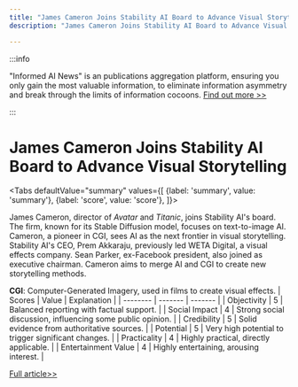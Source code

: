 ```yaml
---
title: "James Cameron Joins Stability AI Board to Advance Visual Storytelling"
description: "James Cameron Joins Stability AI Board to Advance Visual Storytelling"

---
```



:::info

"Informed AI News" is an publications aggregation platform, ensuring you only gain the most valuable information, to eliminate information asymmetry and break through the limits of information cocoons.  [Find out more >>](/)

:::

# James Cameron Joins Stability AI Board to Advance Visual Storytelling


<Tabs
	defaultValue="summary"
	values={[
	{label: 'summary', value: 'summary'},
	{label: 'score', value: 'score'},
]}>
<TabItem value="summary">


James Cameron, director of *Avatar* and *Titanic*, joins Stability AI's board. The firm, known for its Stable Diffusion model, focuses on text-to-image AI. Cameron, a pioneer in CGI, sees AI as the next frontier in visual storytelling. Stability AI's CEO, Prem Akkaraju, previously led WETA Digital, a visual effects company. Sean Parker, ex-Facebook president, also joined as executive chairman. Cameron aims to merge AI and CGI to create new storytelling methods.

**CGI**: Computer-Generated Imagery, used in films to create visual effects.
</TabItem>
<TabItem value="score">
	| Scores     | Value   | Explanation |
	| -------- | ------- | ------- |
	| Objectivity  | 5    | Balanced reporting with factual support.    |
	| Social Impact | 4     | Strong social discussion, influencing some public opinion.    |
	| Credibility    | 5    | Solid evidence from authoritative sources.    |
	| Potential    | 5    | Very high potential to trigger significant changes.    |
	| Practicality    | 4    | Highly practical, directly applicable.    |
	| Entertainment Value    | 4    | Highly entertaining, arousing interest.    |
</TabItem>
</Tabs>

[Full article>>](https://entertainment.slashdot.org/story/24/09/24/2124251/james-cameron-joins-board-of-stability-ai-in-coup-for-tech-firm?utm_source=rss1.0mainlinkanon&utm_medium=feed)
